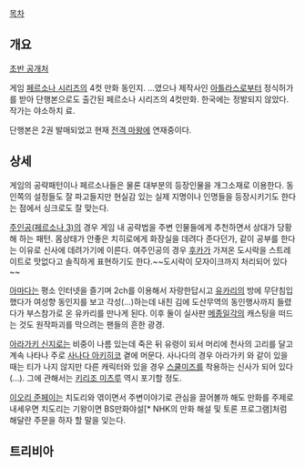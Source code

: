 [[목차]]

== 개요 ==
[http://sunamati.afz.jp/kobenidou/comic/persona/ 초반 공개처]

게임 [[페르소나 시리즈]]의 4컷 만화 동인지. ...였으나 제작사인 [[아틀라스]]로부터 정식허가를 받아 단행본으로도 출간된 페르소나 시리즈의 4컷만화. 한국에는 정발되지 않았다. 작가는 야소하치 료.

단행본은 2권 발매되었고 현재 [[전격 마왕]]에 연재중이다.

== 상세 ==
게임의 공략패턴이나 페르소나들은 물론 대부분의 등장인물을 개그소재로 이용한다. 동인쪽의 설정들도 잘 파고들지만 현실감 있는 실제 지명이나 인명들을 등장시키기도 한다는 점에서 싱크로도 잘 맞는다.

[[주인공(페르소나 3)]]의 경우 게임 내 공략법을 주변 인물들에게 추천하면서 상대가 당황해 하는 패턴. 몸상태가 안좋은 치히로에게 화장실을 데려다 준다던가, 같이 공부를 한다는 이유로 신사에 데려가기에 이른다. 여주인공의 경우 [[야마기시 후카|후카]]가 가져온 도시락을 스트레이트로 맛없다고 솔직하게 표현하기도 한다.~~도시락이 모자이크까지 처리되어 있다~~

[[아마다 켄|아마다]]는 평소 인터넷을 즐기며 2ch를 이용해서 자랑한답시고 [[타케바 유카리|유카리]]의 방에 무단침입 했다가 여성향 동인지를 보고 각성(...)하는데 내친 김에 도산무역의 동인행사까지 들렸다가 부스참가로 온 유카리를 만나게 된다. 이후 둘이 실사판 [[메종일각]]의 캐스팅을 떠드는 것도 원작파괴를 막으려는 팬들의 흔한 광경.

[[아라가키 신지로]]는 비중이 나름 있는데 죽은 뒤 유령이 되서 머리에 천사의 고리를 달고 계속 나타나 주로 [[사나다 아키히코]] 곁에 머문다. 사나다의 경우 아라가키 와 같이 있을 때는 티가 나지 않지만 다른 캐릭터와 있을 경우 [[스쿨미즈]]를 착용하는 신사가 되어 있다(...). 그에 관해서는 [[키리조 미츠루]] 역시 포기할 정도.

[[이오리 준페이]]는 치도리와 엮이면서 주변이야기로 관심을 끌어볼까 해도 만화를 주제로 내세우면 치도리는 기왕이면 BS만화야설[* NHK의 만화 해설 및 토론 프로그램]처럼 해달란 주문을 하자 할 말을 잊는다.

== 트리비아 ==


